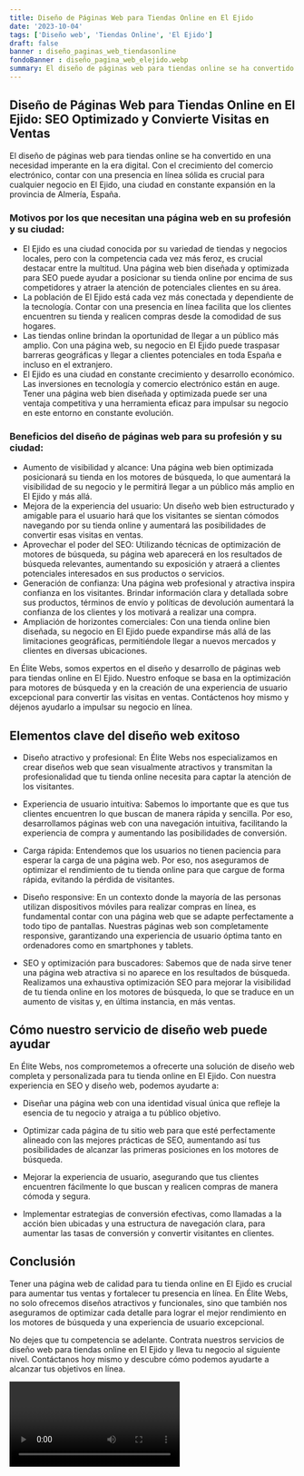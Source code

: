 ```yaml
---
title: Diseño de Páginas Web para Tiendas Online en El Ejido
date: '2023-10-04'
tags: ['Diseño web', 'Tiendas Online', 'El Ejido']
draft: false
banner : diseño_paginas_web_tiendasonline
fondoBanner : diseño_pagina_web_elejido.webp
summary: El diseño de páginas web para tiendas online se ha convertido en una necesidad imperante en la era digital. Con el crecimiento del comercio electrónico, contar con una presencia en línea sólida es crucial para cualquier negocio en El Ejido, una ciudad en constante expansión en la provincia de Almería, España.
---
```


## Diseño de Páginas Web para Tiendas Online en El Ejido: SEO Optimizado y Convierte Visitas en Ventas

El diseño de páginas web para tiendas online se ha convertido en una necesidad imperante en la era digital. Con el crecimiento del comercio electrónico, contar con una presencia en línea sólida es crucial para cualquier negocio en El Ejido, una ciudad en constante expansión en la provincia de Almería, España.

### Motivos por los que necesitan una página web en su profesión y su ciudad:

- El Ejido es una ciudad conocida por su variedad de tiendas y negocios locales, pero con la competencia cada vez más feroz, es crucial destacar entre la multitud. Una página web bien diseñada y optimizada para SEO puede ayudar a posicionar su tienda online por encima de sus competidores y atraer la atención de potenciales clientes en su área.
- La población de El Ejido está cada vez más conectada y dependiente de la tecnología. Contar con una presencia en línea facilita que los clientes encuentren su tienda y realicen compras desde la comodidad de sus hogares.
- Las tiendas online brindan la oportunidad de llegar a un público más amplio. Con una página web, su negocio en El Ejido puede traspasar barreras geográficas y llegar a clientes potenciales en toda España e incluso en el extranjero.
- El Ejido es una ciudad en constante crecimiento y desarrollo económico. Las inversiones en tecnología y comercio electrónico están en auge. Tener una página web bien diseñada y optimizada puede ser una ventaja competitiva y una herramienta eficaz para impulsar su negocio en este entorno en constante evolución.

### Beneficios del diseño de páginas web para su profesión y su ciudad:

- Aumento de visibilidad y alcance: Una página web bien optimizada posicionará su tienda en los motores de búsqueda, lo que aumentará la visibilidad de su negocio y le permitirá llegar a un público más amplio en El Ejido y más allá.
- Mejora de la experiencia del usuario: Un diseño web bien estructurado y amigable para el usuario hará que los visitantes se sientan cómodos navegando por su tienda online y aumentará las posibilidades de convertir esas visitas en ventas.
- Aprovechar el poder del SEO: Utilizando técnicas de optimización de motores de búsqueda, su página web aparecerá en los resultados de búsqueda relevantes, aumentando su exposición y atraerá a clientes potenciales interesados en sus productos o servicios.
- Generación de confianza: Una página web profesional y atractiva inspira confianza en los visitantes. Brindar información clara y detallada sobre sus productos, términos de envío y políticas de devolución aumentará la confianza de los clientes y los motivará a realizar una compra.
- Ampliación de horizontes comerciales: Con una tienda online bien diseñada, su negocio en El Ejido puede expandirse más allá de las limitaciones geográficas, permitiéndole llegar a nuevos mercados y clientes en diversas ubicaciones.

En Élite Webs, somos expertos en el diseño y desarrollo de páginas web para tiendas online en El Ejido. Nuestro enfoque se basa en la optimización para motores de búsqueda y en la creación de una experiencia de usuario excepcional para convertir las visitas en ventas. Contáctenos hoy mismo y déjenos ayudarlo a impulsar su negocio en línea.

<GifSeo />

<Cta />

## Elementos clave del diseño web exitoso

- Diseño atractivo y profesional: En Élite Webs nos especializamos en crear diseños web que sean visualmente atractivos y transmitan la profesionalidad que tu tienda online necesita para captar la atención de los visitantes.

- Experiencia de usuario intuitiva: Sabemos lo importante que es que tus clientes encuentren lo que buscan de manera rápida y sencilla. Por eso, desarrollamos páginas web con una navegación intuitiva, facilitando la experiencia de compra y aumentando las posibilidades de conversión.

- Carga rápida: Entendemos que los usuarios no tienen paciencia para esperar la carga de una página web. Por eso, nos aseguramos de optimizar el rendimiento de tu tienda online para que cargue de forma rápida, evitando la pérdida de visitantes.

- Diseño responsive: En un contexto donde la mayoría de las personas utilizan dispositivos móviles para realizar compras en línea, es fundamental contar con una página web que se adapte perfectamente a todo tipo de pantallas. Nuestras páginas web son completamente responsive, garantizando una experiencia de usuario óptima tanto en ordenadores como en smartphones y tablets.

- SEO y optimización para buscadores: Sabemos que de nada sirve tener una página web atractiva si no aparece en los resultados de búsqueda. Realizamos una exhaustiva optimización SEO para mejorar la visibilidad de tu tienda online en los motores de búsqueda, lo que se traduce en un aumento de visitas y, en última instancia, en más ventas.

## Cómo nuestro servicio de diseño web puede ayudar

En Élite Webs, nos comprometemos a ofrecerte una solución de diseño web completa y personalizada para tu tienda online en El Ejido. Con nuestra experiencia en SEO y diseño web, podemos ayudarte a:

- Diseñar una página web con una identidad visual única que refleje la esencia de tu negocio y atraiga a tu público objetivo.

- Optimizar cada página de tu sitio web para que esté perfectamente alineado con las mejores prácticas de SEO, aumentando así tus posibilidades de alcanzar las primeras posiciones en los motores de búsqueda.

- Mejorar la experiencia de usuario, asegurando que tus clientes encuentren fácilmente lo que buscan y realicen compras de manera cómoda y segura.

- Implementar estrategias de conversión efectivas, como llamadas a la acción bien ubicadas y una estructura de navegación clara, para aumentar las tasas de conversión y convertir visitantes en clientes.

## Conclusión

Tener una página web de calidad para tu tienda online en El Ejido es crucial para aumentar tus ventas y fortalecer tu presencia en línea. En Élite Webs, no solo ofrecemos diseños atractivos y funcionales, sino que también nos aseguramos de optimizar cada detalle para lograr el mejor rendimiento en los motores de búsqueda y una experiencia de usuario excepcional.

No dejes que tu competencia se adelante. Contrata nuestros servicios de diseño web para tiendas online en El Ejido y lleva tu negocio al siguiente nivel. Contáctanos hoy mismo y descubre cómo podemos ayudarte a alcanzar tus objetivos en línea.

<Video />

<CtaBot job='Tiendas Online' city='El Ejido'/>

<Gmaps query='El Ejido+españa+maps' />